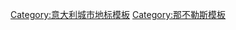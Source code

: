 {{navbox
|image = [[File:CoA Città di Napoli.svg|60px]]
|title = [[那不勒斯]][[地标]]
|name  = 那不勒斯地标
|listclass = hlist

| group1 = 考古遗址
|list1 = 
* {{tsl|en|Aqua Augusta (Naples)||Aqua Augusta}}
* [[波旁隧道]]
* {{tsl|en|Catacombs of San Gaudioso||Catacombs of San Gaudioso}}
* {{tsl|en|Catacombs of San Gennaro||Catacombs of San Gennaro}}
* {{tsl|en|Crypta Neapolitana||Crypta Neapolitana}}
** [[维吉尔墓]]
* {{tsl|en|Macellum of Naples||Macellum of Naples}}
* {{tsl|en|Naples underground geothermal zone||Naples underground geothermal zone}}
| group2 = 宗教
| list2  =
  {{navbox subgroup
  | groupwidth = 6em 
  | group1 = 主教座堂
  | list1 = 
* [[那不勒斯主教座堂]]
** [[圣雷斯迪图塔圣殿]]
** [[圣雅纳略皇家小堂]]
  | group2 = 宗座圣殿
  | list2 = 
* [[圣母领报大殿 (那不勒斯)|圣母领报大殿]]
* [[保罗圣芳济圣殿]]
* [[城外圣雅纳略圣殿]]
* [[西班牙的圣雅各伯圣殿 (那不勒斯)|西班牙的圣雅各伯圣殿]]
* [[圣若翰洗者大殿]]
* [[圣老楞佐大殿 (那不勒斯)|圣老楞佐大殿]]
* [[善导之母圣殿 (那不勒斯)|善导之母圣殿]]
* [[圣母圣衣圣殿 (那不勒斯)|圣母圣衣圣殿]]
* [[安康圣母圣殿 (那不勒斯)|安康圣母圣殿]]
* [[大圣保禄圣殿 (那不勒斯)|大圣保禄圣殿]]
* [[圣伯多禄圣殿 (那不勒斯)|圣伯多禄圣殿]]
* [[雪地圣母圣殿]]
* [[天神之后圣殿 (那不勒斯)|天神之后圣殿]]
* [[圣雷斯迪图塔圣殿]]
* [[圣嘉勒圣殿 (那不勒斯)|圣嘉勒圣殿]]
* [[旧耶稣圣殿]]
* [[圣神圣殿 (那不勒斯)|圣神圣殿]]
* [[海滨圣路济亚圣殿]]
* [[七苦圣母堂 (那不勒斯)|七苦圣母圣殿]]
  | group3 = 教堂
  | list3 = 
* [[那不勒斯教堂]]
* [[小圣母领报堂]]
* {{tsl|en|Church of Pietà dei Turchini||Church of Pietà dei Turchini}}
* [[新耶稣教堂]]
* [[修女耶稣堂]]
* [[铸币厂圣奥斯定堂]]
* [[尼罗河天神堂]]
**  [[布兰卡奇枢机墓]]
* [[大圣安吉罗堂]]
* [[卡普阿的圣亚纳堂]]
* [[伦巴第的圣亚纳堂]]
* [[宫殿圣亚纳堂]]
* [[基艾亚圣乌苏拉堂]]
* [[圣安多尼院长堂]]
* {{tsl|en|Santa Brigida, Naples||Santa Brigida}}
* [[基艾亚圣加大肋纳堂]]
* [[福米耶洛圣加大肋纳堂]]
* [[荆棘冠冕圣加大肋纳堂]]
* [[十字架天使圣玛利亚堂]]
* [[加尔瓦略山仁慈之母堂]]
* {{tsl|en|Santa Maria della Mercede e Sant'Alfonso Maria de' Liguori||Santa Maria della Mercede e Sant'Alfonso Maria de' Liguori}}
* {{tsl|en|Santa Maria della Stella, Naples||Santa Maria della Stella}}
* [[彼得拉桑塔圣母堂]]
**  [[庞塔诺小堂]]
* {{tsl|en|Santa Maria Donnalbina, Naples||Santa Maria Donnalbina}}
* {{tsl|en|Santa Maria Egiziaca a Forcella, Naples||Santa Maria Egiziaca a Forcella}}
* {{tsl|en|Santa Maria Regina Coeli, Naples||Santa Maria Regina Coeli}}
* {{tsl|en|Santa Maria di Monteverginella, Naples||Santa Maria di Monteverginella}}
* [[圣嘉禄堂 (那不勒斯)|圣嘉禄堂]]
* {{tsl|en|San Diego all'Ospedaletto, Naples||San Diego all'Ospedaletto}}
* [[圣多梅尼科马焦雷教堂|大圣多明我堂]]
* [[圣多明我索里亚诺教堂]]
* [[圣安利日堂]]
* [[圣斐迪南堂 (那不勒斯)|圣斐迪南堂]]
* [[热那亚的圣乔治堂 (那不勒斯)|热那亚的圣乔治堂]]
* [[修女圣若翰洗者堂]]
* [[卡巴拉圣若望堂]]
* {{tsl|en|San Giuseppe dei Ruffi, Naples||San Giuseppe dei Ruffi}}
* [[亚美尼亚的圣额我略堂]]
* [[卡拉瓦乔圣母教堂]]
* [[君士坦丁堡圣母堂 (那不勒斯)|君士坦丁堡圣母堂]]
* [[和平之后堂 (那不勒斯)|和平之后堂]]
* [[梅尔格利纳圣母堂]]
* [[皮耶迪格罗塔圣母堂]]
* [[松树玫瑰圣母堂]]
* {{tsl|en|Santa Maria della Verità, Naples||Santa Maria della Verità}}
* [[圣母加冕堂 (那不勒斯)|圣母加冕堂]]
* [[门廊圣母堂 (那不勒斯)|门廊圣母堂]]
* [[基艾亚圣德肋撒堂‎]]
* [[赤足圣德肋撒堂]]
* [[圣斐理伯圣雅各伯堂]]
* [[圣宗徒堂 (那不勒斯)|圣宗徒堂]]
* [[圣塞味利圣索西奥堂]]
* [[圣弥额尔总领天使教堂 (那不勒斯)|圣弥额尔总领天使教堂]]
* [[圣尼各老堂 (那不勒斯)|圣尼各老堂]]
* [[圣伯多禄殉道堂 (那不勒斯)|圣伯多禄殉道堂]]
* [[马耶拉圣伯多禄堂]]
* [[炼灵堂 (那不勒斯)|炼灵堂]]
* [[皮尼亚泰利圣母升天堂]]

  | group4 = 前教堂
  | list4 =
* [[圣塞维诺小堂]]
* [[卢卡十字堂]]
* [[圣加大肋纳堂 (那不勒斯)|圣加大肋纳堂]]
* [[集市圣十字和炼狱堂]]
* [[新圣母皇后堂]]
* [[老圣母皇后堂]]
* [[新圣母堂 (那不勒斯)|新圣母堂]]

  | group5 = 其他
  | list5 = 
* [[圣热罗尼莫堂 (那不勒斯)|圣热罗尼莫堂及修道院]]
* [[圣玛蒂诺修道院]]
* [[嘉玛道理会隐修院]]
* [[修女圣三堂]]
* [[圣家书院]]
}}
| group3 = 其他
| list3 =
* [[波旁济贫院]]
* [[巨人喷泉]]
* [[塞贝托喷泉]]
* [[海神喷泉 (那不勒斯)|海神喷泉]]
* [[洋蓟喷泉]]
* [[福米耶洛喷泉]]
* [[橄榄山喷泉]]
* [[荆棘冠冕喷泉]] 
* [[翁贝托一世拱廊街]]
* [[不治之症医院 (那不勒斯)|不治之症医院]]
* [[卡普阿门]]
* [[阿尔巴门]]
* [[圣雅纳略门]]
* [[基艾亚]]
* [[波西利波]]
* [[圣雅纳略济贫院]]
* [[无玷圣母方尖碑]]
* [[圣雅纳略方尖碑]]
* [[圣多明我方尖碑]]
* [[维苏威火山]]
* [[圣路济亚区]] 
* [[冈布里努斯咖啡馆]]
  
| group4 = 城堡
| list4 = 
* [[卡米尼城堡]]
* [[卡普阿城堡]]
* [[蛋堡]]
* [[新堡 (那不勒斯)|新堡]]
* [[圣埃莫堡]]

| group5 = 宫殿
| list5 =
* [[总主教宫 (那不勒斯)|总主教宫]]
* {{tsl|en|Palazzo Caravita di Sirignano, Naples||Palazzo Caravita di Sirignano}}
* {{tsl|en|Palazzo Cellammare, Naples||Palazzo Cellammare}}
* [[西班牙宫 (那不勒斯)|西班牙宫]]
* {{tsl|en|Palazzo Diomede Carafa||Palazzo Diomede Carafa}}
* {{tsl|en|Palazzo Doria d'Angri||Palazzo Doria d'Angri}}
* {{tsl|en|Palace of the Immacolatella, Naples||Palace of the Immacolatella}}
* [[卡波迪蒙特王宫]]
** [[卡波迪蒙特美术馆]]
* [[公典宫 (那不勒斯)|公典宫]]
* [[格拉维纳的奥尔西尼宫]]
* [[巴勒莫人宫]]
* [[省督宫 (那不勒斯)|省督宫]]
* [[波蒂奇宫]]
* [[圣费利切宫]]
* [[马纳约罗宫]]
* [[那不勒斯王宫]]
**  [[維托里奧·埃馬努埃萊三世國家圖書館]]
* [[圣雅各伯宫]]
* {{tsl|en|Palazzo Serra di Cassano||Palazzo Serra di Cassano}}
* [[威尼斯宫 (那不勒斯)|威尼斯宫]]

| group6 = 剧院
| list6 = 
* [[贝利尼剧院 (那不勒斯)|贝利尼剧院]]
* [[梅尔卡丹特剧院]]
* [[圣卡洛剧院]]
* {{tsl|en|Teatro San Ferdinando||Teatro San Ferdinando}}

| group7 = 广场
| list7 = 
* [[贝利尼广场 (那不勒斯)|贝利尼广场]]
* [[但丁广场 (那不勒斯)|但丁广场]]
* [[烈士广场 (那不勒斯)|烈士广场]]
* [[平民表决广场]]
* [[的里雅斯特与特伦托广场]]
* [[新耶稣广场]]
* [[市政厅广场 (那不勒斯)|市政厅广场]]
* [[加埃塔诺广场]]
* [[加富尔广场 (那不勒斯)|加富尔广场]]
* [[卡洛斯三世广场]]
* [[圣多梅尼科马焦雷广场]]
* [[胜利广场 (那不勒斯)|胜利广场]]
* [[尼罗河小广场]]

| group8 = 街道
| list8 = 
* {{tsl|en|Decumano Superiore, Naples||Decumano Superiore}}
* [[基艾亚滨海路]]
* [[斯帕卡那波利街]]
* [[托莱多街]]
* [[法庭街 (那不勒斯)|法庭街]]

| group9 = 博物馆
| list9 = 
* [[那不勒斯博物馆列表]]
* [[圣塞维诺小堂]]
* {{tsl|en|Coral Jewellery Museum||Coral Jewellery Museum}}
* {{tsl|en|Città della Scienza||Città della Scienza}}
* {{tsl|en|Girolamini, Naples||Girolamini}}
* {{tsl|en|Museo Civico Filangieri||Museo Civico Filangieri}}
* [[那不勒斯国家考古博物馆]]
** [[密室 (那不勒斯)|密室]]
* [[國立卡波迪蒙特博物館]]
* {{tsl|en|Museum of the Treasure of St. Gennaro||Museum of the Treasure of St. Gennaro}}
* {{tsl|en|Palazzo Zevallos Stigliano, Naples||Palazzo Zevallos}}
* {{tsl|en|Pietrarsa railway museum||Pietrarsa railway museum}}
* {{tsl|en|Pio Monte della Misericordia||Pio Monte della Misericordia}}
* [[新圣母堂 (那不勒斯)|新圣母堂]]
* [[那不勒斯动物学博物馆]]

| group10 = 花园与公园
| list10 = 
* [[那不勒斯植物园]]
* [[市民公园 (那不勒斯)|市民公园]]
* [[维吉尔公园 (那不勒斯)|维吉尔公园]]
* {{tsl|en|Parco Virgiliano (Mergellina)||Parco Virgiliano (Mergellina)}}

| group11 = 别墅
| list11 =
* {{tsl|en|Villa Donn'Anna||Villa Donn'Anna}}
* [[弗洛里迪亚纳别墅]]
* [[皮尼亚泰利别墅]]
* [[罗斯伯里别墅]]

| group12 = 大学
| list12 =
* [[那不勒斯腓特烈二世大学]]
* [[那不勒斯东方大学]]
* [[那不勒斯美术学院]]
* [[那不勒斯音乐学院]]

| group13 = 活动与传统
| list13 =
* [[那不勒斯音乐]]
** {{tsl|en|Canzone Napoletana||Canzone Napoletana}}
** {{tsl|en|Sceneggiata||Sceneggiata}}
* {{tsl|en|Neapolitan cuisine||Neapolitan cuisine}}

| below =
* [[那不勒斯地铁]]

}}<noinclude>
{{collapsible option}}
[[Category:意大利城市地标模板]]
[[Category:那不勒斯模板]]
</noinclude>